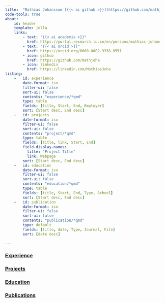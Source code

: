 ```yaml
---
title:  "Mathias Johansson [{{< ai github >}}](https://github.com/mathjoha)"
code-tools: true
about:
    id: header
    template: jolla
    links:
        - text: "{{< ai academia >}}"
          href: https://portal.research.lu.se/en/persons/mathias-johansson
        - text: "{{< ai orcid >}}"
          href: https://orcid.org/0000-0002-3338-0551
        - icon: github
          href: https://github.com/mathjoha
        - icon: linkedin
          href: https://linkedin.com/MathiasJoha
listing:
    -   id: experience
        date-format: iso
        filter-ui: false
        sort-ui: false
        contents: "experience/*qmd"
        type: table
        fields: [title, Start, End, Employer]
        sort: [Start desc, End desc]
    -   id: projects
        date-format: iso
        filter-ui: false
        sort-ui: false
        contents: "project/*qmd"
        type: table
        fields: [title, link, Start, End]
        field-display-names:
          title: "Project Title"
          link: Webpage
        sort: [Start desc, End desc]
    -   id: education
        date-format: iso
        filter-ui: false
        sort-ui: false
        contents: "education/*qmd"
        type: table
        fields: [title, Start, End, Type, School]
        sort: [Start desc, End desc]
    -   id: publication
        date-format: iso
        filter-ui: false
        sort-ui: false
        contents: "publication/*qmd"
        type: default
        fields: [title, date, Type, Journal, File]
        sort: [date desc]

---
```


::: { #header }
:::

### [Experience](experience.html)
::: { #experience }
:::


### [Projects](projects.html)
::: { #projects }
:::


### [Education](education.html)
::: { #education }
:::


### [Publications](publications.html)
::: { #publications }
:::
